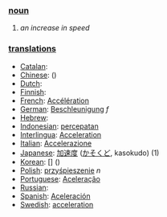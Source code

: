 === [[noun]] ===
# ''an increase in speed''

=== [[translation]]s ===

*[[Catalan]]: [[]] '' ''
*[[Chinese]]: [[]] ()
*[[Dutch]]: [[]] '' ''
*[[Finnish]]: [[]]
*[[French]]: [[Accélération]]
*[[German]]: [[Beschleunigung]] ''f''
*[[Hebrew]]: [[]] '' ''
*[[Indonesian]]: [[cepat|percepatan]]
*[[Interlingua]]: [[Acceleration]]
*[[Italian]]: [[Accelerazione]]
*[[Japanese]]: [[加速度]] ([[かそくど]], kasokudo) (1)
*[[Korean]]: [[]] [] ()
*[[Polish]]: [[przyśpieszenie]] ''n''
*[[Portuguese]]: [[Aceleração]]
*[[Russian]]: [[]]
*[[Spanish]]: [[Aceleración]]
*[[Swedish]]: [[acceleration]]